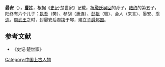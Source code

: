 '''晏安'''（{{bd|？||？||catIdx=C}}），[[曹姓|'''曹'''姓]]，根据《[[史记|史记]]·楚世家》记载，[[祝融氏|祝融氏]][[吴回_(神话)|吴回]]的孙子，[[陆终|陆终]]的第五子。陆终有六个儿子：[[昆吾|昆吾]]（樊）、参胡（惠连）、[[彭祖|彭祖]]（篯）、会人（来言）、晏安、[[季连|季连]]。[[周武王|周武王]]之时，封晏安后裔[[邾挾|挟]]于邾，建立[[子爵|子爵]][[邾国|邾国]]。

==参考文献==
*《史记·楚世家》

[[Category:中国上古人物|Category:中国上古人物]]